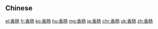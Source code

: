 {{also|香腸}}
==Chinese==
{{zh-see|香腸}}

[[el:香肠]]
[[fr:香肠]]
[[ko:香肠]]
[[hu:香肠]]
[[mg:香肠]]
[[ja:香肠]]
[[chr:香肠]]
[[uk:香肠]]
[[zh:香肠]]